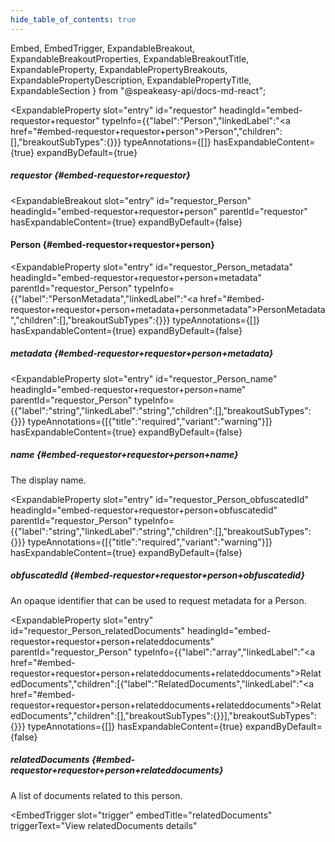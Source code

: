```yaml
---
hide_table_of_contents: true
---
```

  Embed,
  EmbedTrigger,
  ExpandableBreakout,
  ExpandableBreakoutProperties,
  ExpandableBreakoutTitle,
  ExpandableProperty,
  ExpandablePropertyBreakouts,
  ExpandablePropertyDescription,
  ExpandablePropertyTitle,
  ExpandableSection
} from "@speakeasy-api/docs-md-react";

<ExpandableSection>

<ExpandableProperty
  slot="entry"
  id="requestor"
  headingId="embed-requestor+requestor"
  typeInfo={{"label":"Person","linkedLabel":"<a href=\"#embed-requestor+requestor+person\">Person</a>","children":[],"breakoutSubTypes":{}}}
  typeAnnotations={[]}
  hasExpandableContent={true}
  expandByDefault={true}
>

<ExpandablePropertyTitle slot="title">

##### requestor \{#embed-requestor+requestor\}

</ExpandablePropertyTitle>

<ExpandablePropertyBreakouts slot="breakouts">

<ExpandableBreakout
  slot="entry"
  id="requestor_Person"
  headingId="embed-requestor+requestor+person"
  parentId="requestor"
  hasExpandableContent={true}
  expandByDefault={false}
>

<ExpandableBreakoutTitle slot="title">

#### Person \{#embed-requestor+requestor+person\}

</ExpandableBreakoutTitle>

<ExpandableBreakoutProperties slot="properties">

<ExpandableProperty
  slot="entry"
  id="requestor_Person_metadata"
  headingId="embed-requestor+requestor+person+metadata"
  parentId="requestor_Person"
  typeInfo={{"label":"PersonMetadata","linkedLabel":"<a href=\"#embed-requestor+requestor+person+metadata+personmetadata\">PersonMetadata</a>","children":[],"breakoutSubTypes":{}}}
  typeAnnotations={[]}
  hasExpandableContent={true}
  expandByDefault={false}
>

<ExpandablePropertyTitle slot="title">

##### metadata \{#embed-requestor+requestor+person+metadata\}

</ExpandablePropertyTitle>

<ExpandablePropertyBreakouts slot="breakouts">

<Embed slot="embed">

<EmbedTrigger slot="trigger" embedTitle="metadata" triggerText="View metadata details">

<Embedmetadata />

</EmbedTrigger>

</Embed>

</ExpandablePropertyBreakouts>

</ExpandableProperty>

<ExpandableProperty
  slot="entry"
  id="requestor_Person_name"
  headingId="embed-requestor+requestor+person+name"
  parentId="requestor_Person"
  typeInfo={{"label":"string","linkedLabel":"string","children":[],"breakoutSubTypes":{}}}
  typeAnnotations={[{"title":"required","variant":"warning"}]}
  hasExpandableContent={true}
  expandByDefault={false}
>

<ExpandablePropertyTitle slot="title">

##### name \{#embed-requestor+requestor+person+name\}

</ExpandablePropertyTitle>

<ExpandablePropertyDescription slot="description">

The display name.

</ExpandablePropertyDescription>

</ExpandableProperty>

<ExpandableProperty
  slot="entry"
  id="requestor_Person_obfuscatedId"
  headingId="embed-requestor+requestor+person+obfuscatedid"
  parentId="requestor_Person"
  typeInfo={{"label":"string","linkedLabel":"string","children":[],"breakoutSubTypes":{}}}
  typeAnnotations={[{"title":"required","variant":"warning"}]}
  hasExpandableContent={true}
  expandByDefault={false}
>

<ExpandablePropertyTitle slot="title">

##### obfuscatedId \{#embed-requestor+requestor+person+obfuscatedid\}

</ExpandablePropertyTitle>

<ExpandablePropertyDescription slot="description">

An opaque identifier that can be used to request metadata for a Person.

</ExpandablePropertyDescription>

</ExpandableProperty>

<ExpandableProperty
  slot="entry"
  id="requestor_Person_relatedDocuments"
  headingId="embed-requestor+requestor+person+relateddocuments"
  parentId="requestor_Person"
  typeInfo={{"label":"array","linkedLabel":"<a href=\"#embed-requestor+requestor+person+relateddocuments+relateddocuments\">RelatedDocuments</a>","children":[{"label":"RelatedDocuments","linkedLabel":"<a href=\"#embed-requestor+requestor+person+relateddocuments+relateddocuments\">RelatedDocuments</a>","children":[],"breakoutSubTypes":{}}],"breakoutSubTypes":{}}}
  typeAnnotations={[]}
  hasExpandableContent={true}
  expandByDefault={false}
>

<ExpandablePropertyTitle slot="title">

##### relatedDocuments \{#embed-requestor+requestor+person+relateddocuments\}

</ExpandablePropertyTitle>

<ExpandablePropertyDescription slot="description">

A list of documents related to this person.

</ExpandablePropertyDescription>

<ExpandablePropertyBreakouts slot="breakouts">

<Embed slot="embed">

<EmbedTrigger
  slot="trigger"
  embedTitle="relatedDocuments"
  triggerText="View relatedDocuments details"
>

<Embedrelateddocuments />

</EmbedTrigger>

</Embed>

</ExpandablePropertyBreakouts>

</ExpandableProperty>

</ExpandableBreakoutProperties>

</ExpandableBreakout>

</ExpandablePropertyBreakouts>

</ExpandableProperty>

</ExpandableSection>